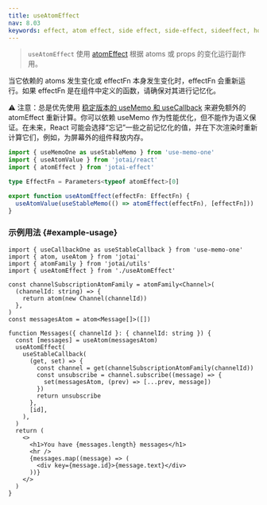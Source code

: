 ```yaml
---
title: useAtomEffect
nav: 8.03
keywords: effect, atom effect, side effect, side-effect, sideeffect, hook, useAtomEffect
---
```


> `useAtomEffect` 使用 [atomEffect](../extensions/effect.mdx) 根据 atoms 或 props 的变化运行副作用。

当它依赖的 atoms 发生变化或 effectFn 本身发生变化时，effectFn 会重新运行。如果 effectFn 是在组件中定义的函数，请确保对其进行记忆化。

⚠️ 注意：总是优先使用 [稳定版本的 useMemo 和 useCallback](https://github.com/alexreardon/use-memo-one) 来避免额外的 atomEffect 重新计算。你可以依赖 useMemo 作为性能优化，但不能作为语义保证。在未来，React 可能会选择“忘记”一些之前记忆化的值，并在下次渲染时重新计算它们，例如，为屏幕外的组件释放内存。

```ts
import { useMemoOne as useStableMemo } from 'use-memo-one'
import { useAtomValue } from 'jotai/react'
import { atomEffect } from 'jotai-effect'

type EffectFn = Parameters<typeof atomEffect>[0]

export function useAtomEffect(effectFn: EffectFn) {
  useAtomValue(useStableMemo(() => atomEffect(effectFn), [effectFn]))
}
```

### 示例用法 {#example-usage}

```tsx
import { useCallbackOne as useStableCallback } from 'use-memo-one'
import { atom, useAtom } from 'jotai'
import { atomFamily } from 'jotai/utils'
import { useAtomEffect } from './useAtomEffect'

const channelSubscriptionAtomFamily = atomFamily<Channel>(
  (channelId: string) => {
    return atom(new Channel(channelId))
  },
)
const messagesAtom = atom<Message[]>([])

function Messages({ channelId }: { channelId: string }) {
  const [messages] = useAtom(messagesAtom)
  useAtomEffect(
    useStableCallback(
      (get, set) => {
        const channel = get(channelSubscriptionAtomFamily(channelId))
        const unsubscribe = channel.subscribe((message) => {
          set(messagesAtom, (prev) => [...prev, message])
        })
        return unsubscribe
      },
      [id],
    ),
  )
  return (
    <>
      <h1>You have {messages.length} messages</h1>
      <hr />
      {messages.map((message) => (
        <div key={message.id}>{message.text}</div>
      ))}
    </>
  )
}
```
